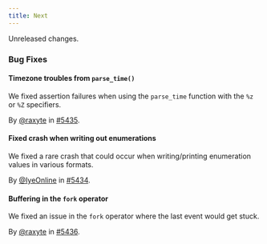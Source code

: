 ```yaml
---
title: Next
---
```


Unreleased changes.

### Bug Fixes

#### Timezone troubles from `parse_time()`

We fixed assertion failures when using the `parse_time` function with the `%z`
or `%Z` specifiers.

By [@raxyte](https://github.com/raxyte) in [#5435](https://github.com/tenzir/tenzir/pull/5435).

#### Fixed crash when writing out enumerations

We fixed a rare crash that could occur when writing/printing enumeration values
in various formats.

By [@IyeOnline](https://github.com/IyeOnline) in [#5434](https://github.com/tenzir/tenzir/pull/5434).

#### Buffering in the `fork` operator

We fixed an issue in the `fork` operator where the last event would get stuck.

By [@raxyte](https://github.com/raxyte) in [#5436](https://github.com/tenzir/tenzir/pull/5436).
